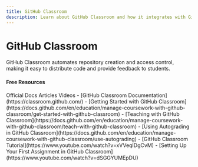 ```yaml
---
title: GitHub Classroom
description: Learn about GitHub Classroom and how it integrates with Git for education
---
```


# GitHub Classroom

GitHub Classroom automates repository creation and access control, making it easy to distribute code and provide feedback to students.

#### Free Resources

<Tabs defaultValue="article">
<TabsList>
<TabsTrigger value="official">Official Docs</TabsTrigger>
<TabsTrigger value="article">Articles</TabsTrigger>
<TabsTrigger value="video">Videos</TabsTrigger>
</TabsList>

<TabsContent value="official">
- [GitHub Classroom Documentation](https://classroom.github.com/)
- [Getting Started with GitHub Classroom](https://docs.github.com/en/education/manage-coursework-with-github-classroom/get-started-with-github-classroom)
</TabsContent>
<TabsContent value="article">
- [Teaching with GitHub Classroom](https://docs.github.com/en/education/manage-coursework-with-github-classroom/teach-with-github-classroom)
- [Using Autograding in GitHub Classroom](https://docs.github.com/en/education/manage-coursework-with-github-classroom/use-autograding)
</TabsContent>
<TabsContent value="video">
- [GitHub Classroom Tutorial](https://www.youtube.com/watch?v=xVVeqIDgCvM)
- [Setting Up Your First Assignment in GitHub Classroom](https://www.youtube.com/watch?v=dSGGYUMEpDU)
</TabsContent>
</Tabs>
